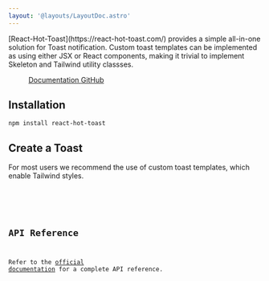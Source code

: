 ```yaml
---
layout: '@layouts/LayoutDoc.astro'
---
```




<p class="text-xl">
	[React-Hot-Toast](https://react-hot-toast.com/) provides a simple all-in-one solution for Toast notification. Custom toast templates can
	be implemented as using either JSX or React components, making it trivial to implement Skeleton and Tailwind utility classses.
</p>

<figure class="card-filled-enhanced flex justify-center gap-4 p-8">
	<a href="https://react-hot-toast.com/docs" target="_blank" class="btn preset-filled">
		Documentation
	</a>
	<a href="https://github.com/timolins/react-hot-toast" target="_blank" class="btn preset-filled">
		GitHub
	</a>
</figure>

## Installation

```console
npm install react-hot-toast
```

## Create a Toast

For most users we recommend the use of custom toast templates, which enable Tailwind styles.

<Preview client:load>
	<Fragment slot="preview">
		<Example client:load />
	</Fragment>
	<Fragment slot="code">
		<Code code={ExampleRaw} lang="tsx" />
	</Fragment>
</Preview>

## API Reference

Refer to the [official documentation](https://react-hot-toast.com/docs) for a complete API reference.
